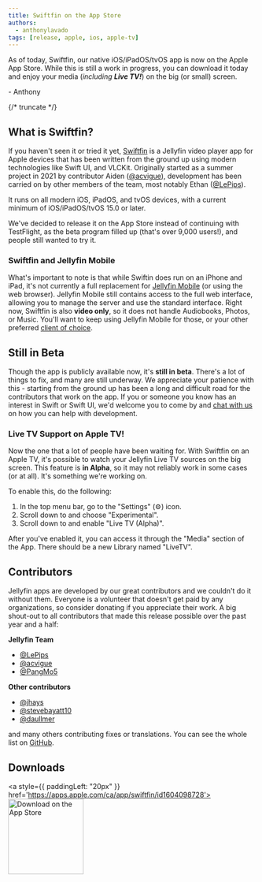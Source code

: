 ```yaml
---
title: Swiftfin on the App Store
authors:
  - anthonylavado
tags: [release, apple, ios, apple-tv]
---
```


As of today, Swiftfin, our native iOS/iPadOS/tvOS app is now on the Apple App Store. While this is still a work in progress, you can download it today and enjoy your media (_including **Live TV!**_) on the big (or small) screen.

\- Anthony

{/* truncate */}

## What is Swiftfin?

If you haven't seen it or tried it yet, [Swiftfin](https://github.com/jellyfin/Swiftfin) is a Jellyfin video player app for Apple devices that has been written from the ground up using modern technologies like Swift UI, and VLCKit. Originally started as a summer project in 2021 by contributor Aiden ([@acvigue](https://github.com/acvigue)), development has been carried on by other members of the team, most notably Ethan ([@LePips](https://github.com/LePips)).

It runs on all modern iOS, iPadOS, and tvOS devices, with a current minimum of iOS/iPadOS/tvOS 15.0 or later.

We've decided to release it on the App Store instead of continuing with TestFlight, as the beta program filled up (that's over 9,000 users!), and people still wanted to try it.

### Swiftfin and Jellyfin Mobile

What's important to note is that while Swiftin does run on an iPhone and iPad, it's not currently a full replacement for [Jellyfin Mobile](https://apps.apple.com/us/app/jellyfin-mobile/id1480192618?mt=8) (or using the web browser). Jellyfin Mobile still contains access to the full web interface, allowing you to manage the server and use the standard interface. Right now, Swiftfin is also **video only**, so it does not handle Audiobooks, Photos, or Music. You'll want to keep using Jellyfin Mobile for those, or your other preferred [client of choice](https://jellyfin.org/downloads/clients/).

## Still in Beta

Though the app is publicly available now, it's **still in beta**. There's a lot of things to fix, and many are still underway. We appreciate your patience with this - starting from the ground up has been a long and difficult road for the contributors that work on the app. If you or someone you know has an interest in Swift or Swift UI, we'd welcome you to come by and [chat with us](https://jellyfin.org/contact) on how you can help with development.

### Live TV Support on Apple TV!

Now the one that a lot of people have been waiting for. With Swiftfin on an Apple TV, it's possible to watch your Jellyfin Live TV sources on the big screen. This feature is **in Alpha**, so it may not reliably work in some cases (or at all). It's something we're working on.

To enable this, do the following:

1. In the top menu bar, go to the "Settings" (⚙️) icon.
2. Scroll down to and choose "Experimental".
3. Scroll down to and enable "Live TV (Alpha)".

After you've enabled it, you can access it through the "Media" section of the App. There should be a new Library named "LiveTV".

## Contributors

Jellyfin apps are developed by our great contributors and we couldn't do it without them. Everyone is a volunteer that
doesn't get paid by any organizations, so consider donating if you appreciate their work. A big shout-out to all
contributors that made this release possible over the past year and a half:

**Jellyfin Team**

- [@LePips](https://github.com/LePips)
- [@acvigue](https://github.com/acvigue)
- [@PangMo5](https://github.com/PangMo5)

**Other contributors**

- [@jhays](https://github.com/jhays)
- [@stevebayatt10](https://github.com/stevebyatt10)
- [@daullmer](https://github.com/daullmer)

and many others contributing fixes or translations. You can see the whole list on [GitHub](https://github.com/jellyfin/Swiftfin/graphs/contributors).

## Downloads

<a style={{ paddingLeft: "20px" }} href='https://apps.apple.com/ca/app/swiftfin/id1604098728'><img width="153" alt='Download on the App Store' src='/images/store-icons/app-store.svg' /></a>
